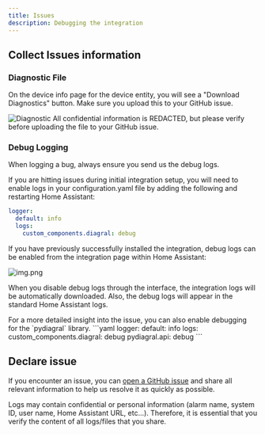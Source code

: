 ```yaml
---
title: Issues
description: Debugging the integration
---
```


## Collect Issues information

### Diagnostic File

On the device info page for the device entity, you will see a "Download Diagnostics" button.
Make sure you upload this to your GitHub issue.

<Image src="/images/diagnostics.png" alt="Diagnostic" />

<Warning>
All confidential information is REDACTED, but please verify before uploading the file to your GitHub issue.
</Warning>

### Debug Logging

When logging a bug, always ensure you send us the debug logs. 

If you are hitting issues during initial integration setup, you will need to enable logs in your configuration.yaml file by adding the following and restarting Home Assistant:
```yaml
logger:
  default: info
  logs:
    custom_components.diagral: debug
```

If you have previously successfully installed the integration, debug logs can be enabled from the integration page within Home Assistant:

![img.png](/images/debugging.png)

When you disable debug logs through the interface, the integration logs will be automatically downloaded.
Also, the debug logs will appear in the standard Home Assistant logs.

<Card title="Active debug on pydiagral library" icon="spider">
For a more detailed insight into the issue, you can also enable debugging for the `pydiagral` library.
```yaml
logger:
  default: info
  logs:
    custom_components.diagral: debug
    pydiagral.api: debug
```
</Card>

## Declare issue

If you encounter an issue, you can [open a GitHub issue](https://github.com/mguyard/hass-diagral/issues/new/choose) and share all relevant information to help us resolve it as quickly as possible.

<Warning>
Logs may contain confidential or personal information (alarm name, system ID, user name, Home Assistant URL, etc...). Therefore, it is essential that you verify the content of all logs/files that you share.
</Warning>